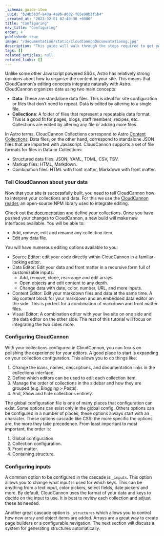 ```yaml
---
_schema: guide-item
_uuid: "b24b5e3f-a48a-4e9b-a602-f65e90b3f5b4"
_created_at: "2023-02-01 02:40:30 +0000"
title: "Configuring"
nav_title: "Configuring"
order: 4
published: true
image: "/documentation/static/CloudCannonDocumentationog.jpg"
description: "This guide will walk through the steps required to get your Astro site built, editable and live on CloudCannon."
tags: []
related_articles: null
related_links: []
---
```


Unlike some other Javascript powered SSGs, Astro has relatively strong opinions about how to organize the content in your site. This means that CloudCannon's editing concepts integrate naturally with Astro. CloudCannon organizes data using two main concepts:

* **Data**\: These are standalone data files. This is ideal for site configuration or files that don’t need to repeat. Data is edited by altering to a single file.
* **Collections**\: A folder of files that represent a repeatable data format. This is a good fit for pages, blogs, staff members, recipes, etc. Collections are edited by altering any file or adding more files.

In Astro terms, CloudCannon Collections correspond to Astro [Content Collections](https://docs.astro.build/en/guides/content-collections/). Data files, on the other hand, correspond to standalone JSON files that are imported with Javascript. CloudCannon supports a set of file formats for files in Data or Collections:

* Structured data files: JSON, YAML, TOML, CSV, TSV.
* Markup files: HTML, Markdown.
* Combination files: HTML with front matter, Markdown with front matter.

### Tell CloudCannon about your data

Now that your site is successfully built, you need to tell CloudCannon how to interpret your collections and data. For this we use the [CloudCannon reader](https://github.com/CloudCannon/reader), an open-source NPM library used to integrate editing.

Check out [the documentation](https://github.com/CloudCannon/reader) and define your collections. Once you have pushed your changes to CloudCannon, a new build will make new interfaces available. You will be able to:

* Add, remove, edit and rename any collection item.
* Edit any data file.

You will have numerous editing options available to you:

* Source Editor: edit your code directly within CloudCannon in a familiar-looking editor.
* Data Editor: Edit your data and front matter in a recursive form full of customizable inputs.
  * Add, remove, clone, rearrange and edit arrays.
  * Open objects and edit content to any depth.
  * Change data with date, color, number, URL, and more inputs.
* Content Editor: Edit your markdown files and data at the same time. A big content block for your markdown and an embedded data editor on the side. This is perfect for a combination of markdown and front matter files.
* Visual Editor: A combination editor with your live site on one side and the data editor on the other side. The rest of this tutorial will focus on integrating the two sides more.

### Configuring CloudCannon

With your collections configured in CloudCannon, you can focus on polishing the experience for your editors. A good place to start is expanding on your collection configuration. This allows you to do things like:

1. Change the icons, names, descriptions, and documentation links in the collections interface.
2. Define which editors can be used to edit each collection item.
3. Manage the order of collections in the sidebar and how they are grouped (e.g. Blogging &gt; Posts).
4. And, Show and hide collections entirely.

The global configuration file is one of many places that configuration can exist. Some options can exist only in the global config. Others options can be configured in a number of places; these options always start with an `_` character. These options cascade like CSS: the more specific the options are, the more they take precedence. From least important to most important, the order is:

1. Global configuration.
2. Collection configuration.
3. Front matter.
4. Containing structure.

### Configuring inputs

A common option to be configured in the cascade is `_inputs`. This option allows you to change what input is used for which keys. This can be anything from a text input, color pickers, select fields, date pickers and more. By default, CloudCannon uses the format of your data and keys to decide on the input to use. It is best to review each collection and adjust these as needed.

Another great cascade option is `_structures` which allows you to control how new array and object items are added. Arrays are a great way to create page builders or a configurable navigation. The next section will discuss a system for generating structures automatically.
